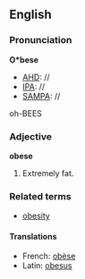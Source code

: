 ==English==
===Pronunciation===
'''O*bese'''
*[[AHD]]: //
*[[IPA]]: //
*[[SAMPA]]: //
oh-BEES

===Adjective===
'''obese'''

#Extremely fat.

===Related terms===
*[[obesity]]

====Translations====
*French: [[obèse]]
*Latin: [[obesus]]